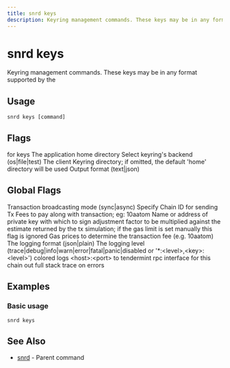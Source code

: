 ```yaml
---
title: snrd keys
description: Keyring management commands. These keys may be in any format supported by the
---
```


# snrd keys

Keyring management commands. These keys may be in any format supported by the

## Usage

```shell
snrd keys [command]
```

## Flags

<ParamField path="help" type="string">
  for keys
</ParamField>

<ParamField path="home" type="string" default="/Users/prad/.sonr">
  The application home directory
</ParamField>

<ParamField path="keyring-backend" type="string" default="os">
  Select keyring's backend (os|file|test)
</ParamField>

<ParamField path="keyring-dir" type="string">
  The client Keyring directory; if omitted, the default 'home' directory will be used
</ParamField>

<ParamField path="output" type="string" default="text">
  Output format (text|json)
</ParamField>

## Global Flags

<ParamField path="broadcast-mode" type="string" default="sync">
  Transaction broadcasting mode (sync|async)
</ParamField>

<ParamField path="chain-id" type="string">
  Specify Chain ID for sending Tx
</ParamField>

<ParamField path="fees" type="string">
  Fees to pay along with transaction; eg: 10aatom
</ParamField>

<ParamField path="from" type="string">
  Name or address of private key with which to sign
</ParamField>

<ParamField path="gas-adjustment" type="float" default="1">
  adjustment factor to be multiplied against the estimate returned by the tx simulation; if the gas limit is set manually this flag is ignored
</ParamField>

<ParamField path="gas-prices" type="string">
  Gas prices to determine the transaction fee (e.g. 10aatom)
</ParamField>

<ParamField path="log_format" type="string" default="plain">
  The logging format (json|plain)
</ParamField>

<ParamField path="log_level" type="string" default="info">
  The logging level (trace|debug|info|warn|error|fatal|panic|disabled or '*:&lt;level&gt;,&lt;key&gt;:&lt;level&gt;')
</ParamField>

<ParamField path="log_no_color" type="string">
  colored logs
</ParamField>

<ParamField path="node" type="string" default="tcp://localhost:26657">
  &lt;host&gt;:&lt;port&gt; to tendermint rpc interface for this chain
</ParamField>

<ParamField path="trace" type="string">
  out full stack trace on errors
</ParamField>

## Examples

### Basic usage

```shell
snrd keys
```

## See Also

- [snrd](./snrd.mdx) - Parent command
